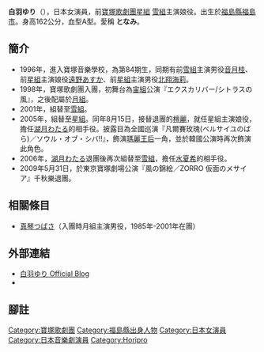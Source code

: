 {{BLP unsourced|time=2021-12-19T08:50:23+00:00}}
{{藝人
| 姓名 = 白羽ゆり(しらはね ゆり）
| 類型 = 女演员
| 本名 = 戸浪 由香(となみゆか)
| 出生日期 = {{birth_date_and _age|1978|12|28}}
| 出生地點 = {{JPN}}
| 職業 = 舞台演員
| yearsactive = 1998-
}}
{{japanese|japanese=白羽 ゆり|kana=しらはね ゆり|romaji=Shirahane Yuri}}

'''白羽ゆり'''（{{bd|1978年|12月28日|}}），日本女演員，前[[寶塚歌劇團|寶塚歌劇團]][[星組|星組]] [[雪組|雪組]]主演娘役。出生於[[福島縣|福島縣]][[福島市|福島市]]。身高162公分，血型A型。愛稱 '''となみ'''。

== 簡介 ==
* 1996年，進入寶塚音樂學校，為第84期生，同期有前[[雪組|雪組]]主演男役[[音月桂|音月桂]]、前[[星組|星組]]主演娘役[[遠野あすか|遠野あすか]]、前[[星組|星組]]主演男役[[北翔海莉|北翔海莉]]。
* 1998年，寶塚歌劇團入團，初舞台為[[宙組|宙組]]公演『エクスカリバー/シトラスの風』，之後配屬於[[月組|月組]]。
* 2001年，組替至[[雪組|雪組]]。
* 2005年，組替至[[星組|星組]]。同年8月15日，接替退團的[[檀麗|檀麗]]，就任星組主演娘役，擔任[[湖月和多留|湖月わたる]]的相手役。披露目為全國巡演『凡爾賽玫瑰(ベルサイユのばら)／ソウル・オブ・シバ!!』，飾演[[玛丽·安托瓦内特|瑪麗王后]]一角，並於韓國公演時再次飾演此角色。
* 2006年，[[湖月和多留|湖月わたる]]退團後再次組替至[[雪組|雪組]]，擔任[[水夏希|水夏希]]的相手役。
* 2009年5月31日，於東京寶塚劇場公演『風の錦絵／ZORRO 仮面のメサイア』千秋樂退團。

== 相關條目 ==
* [[真琴|真琴つばさ]]（入團時月組主演男役，1985年-2001年在團）

== 外部連結 ==
* [http://ameblo.jp/yuri-shirahane 白羽ゆり Official Blog] {{Wayback|url=http://ameblo.jp/yuri-shirahane |date=20170314225252 }}
* {{Instagram|yurishirahane}}

== 腳註 ==
{{reflist}}

{{寶塚歌劇團星組主演娘役|2005.8.15 - 2006.11.12}}
{{寶塚歌劇團雪組主演娘役|2006.12.25 - 2009.5.31}}
{{DEFAULTSORT:shirahane yuri}}
[[Category:寶塚歌劇團|Category:寶塚歌劇團]]
[[Category:福島縣出身人物|Category:福島縣出身人物]]
[[Category:日本女演員|Category:日本女演員]]
[[Category:日本音樂劇演員|Category:日本音樂劇演員]]
[[Category:Horipro|Category:Horipro]]